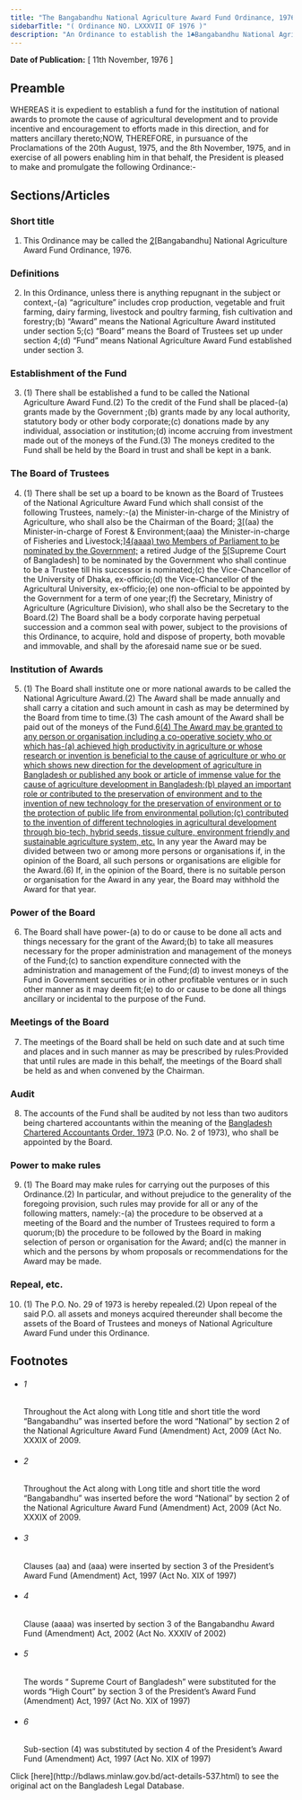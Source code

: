```yaml
---
title: "The Bangabandhu National Agriculture Award Fund Ordinance, 1976"
sidebarTitle: "( Ordinance NO. LXXXVII OF 1976 )"
description: "An Ordinance to establish the 1♣Bangabandhu National Agriculture Award Fund."
---
```


**Date of Publication:** [ 11th November, 1976 ]

## Preamble

WHEREAS it is expedient to establish a fund for the institution of national awards to promote the cause of agricultural development and to provide incentive and encouragement to efforts made in this direction, and for matters ancillary thereto;NOW, THEREFORE, in pursuance of the Proclamations of the 20th August, 1975, and the 8th November, 1975, and in exercise of all powers enabling him in that behalf, the President is pleased to make and promulgate the following Ordinance:-

## Sections/Articles

### Short title

1. This Ordinance may be called the [2](1)[Bangabandhu] National Agriculture Award Fund Ordinance, 1976.

### Definitions

2. In this Ordinance, unless there is anything repugnant in the subject or context,-(a) “agriculture” includes crop production, vegetable and fruit farming, dairy farming, livestock and poultry farming, fish cultivation and forestry;(b) “Award” means the National Agriculture Award instituted under section 5;(c) “Board” means the Board of Trustees set up under section 4;(d) “Fund” means National Agriculture Award Fund established under section 3.

### Establishment of the Fund

3. (1) There shall be established a fund to be called the National Agriculture Award Fund.(2) To the credit of the Fund shall be placed-(a) grants made by the Government ;(b) grants made by any local authority, statutory body or other body corporate;(c) donations made by any individual, association or institution;(d) income accruing from investment made out of the moneys of the Fund.(3) The moneys credited to the Fund shall be held by the Board in trust and shall be kept in a bank.

### The Board of Trustees

4. (1) There shall be set up a board to be known as the Board of Trustees of the National Agriculture Award Fund which shall consist of the following Trustees, namely:-(a) the Minister-in-charge of the Ministry of Agriculture, who shall also be the Chairman of the Board; [3](1)[(aa) the Minister-in-charge of Forest & Environment;(aaa) the Minister-in-charge of Fisheries and Livestock;][4](2)[(aaaa) two Members of Parliament to be nominated by the Government;](b) a retired Judge of the [5](3)[Supreme Court of Bangladesh] to be nominated by the Government who shall continue to be a Trustee till his successor is nominated;(c) the Vice-Chancellor of the University of Dhaka, ex-officio;(d) the Vice-Chancellor of the Agricultural University, ex-officio;(e) one non-official to be appointed by the Government for a term of one year;(f) the Secretary, Ministry of Agriculture (Agriculture Division), who shall also be the Secretary to the Board.(2) The Board shall be a body corporate having perpetual succession and a common seal with power, subject to the provisions of this Ordinance, to acquire, hold and dispose of property, both movable and immovable, and shall by the aforesaid name sue or be sued.

### Institution of Awards

5. (1) The Board shall institute one or more national awards to be called the National Agriculture Award.(2) The Award shall be made annually and shall carry a citation and such amount in cash as may be determined by the Board from time to time.(3) The cash amount of the Award shall be paid out of the moneys of the Fund.[6](1)[(4) The Award may be granted to any person or organisation including a co-operative society who or which has-(a) achieved high productivity in agriculture or whose research or invention is beneficial to the cause of agriculture or who or which shows new direction for the development of agriculture in Bangladesh or published any book or article of immense value for the cause of agriculture development in Bangladesh;(b) played an important role or contributed to the preservation of environment and to the invention of new technology for the preservation of environment or to the protection of public life from environmental pollution;(c) contributed to the invention of different technologies in agricultural development through bio-tech, hybrid seeds, tissue culture, environment friendly and sustainable agriculture system, etc.](5) In any year the Award may be divided between two or among more persons or organisations if, in the opinion of the Board, all such persons or organisations are eligible for the Award.(6) If, in the opinion of the Board, there is no suitable person or organisation for the Award in any year, the Board may withhold the Award for that year.

### Power of the Board

6. The Board shall have power-(a) to do or cause to be done all acts and things necessary for the grant of the Award;(b) to take all measures necessary for the proper administration and management of the moneys of the Fund;(c) to sanction expenditure connected with the administration and management of the Fund;(d) to invest moneys of the Fund in Government securities or in other profitable ventures or in such other manner as it may deem fit;(e) to do or cause to be done all things ancillary or incidental to the purpose of the Fund.

### Meetings of the Board

7. The meetings of the Board shall be held on such date and at such time and places and in such manner as may be prescribed by rules:Provided that until rules are made in this behalf, the meetings of the Board shall be held as and when convened by the Chairman.

### Audit

8. The accounts of the Fund shall be audited by not less than two auditors being chartered accountants within the meaning of the [Bangladesh Chartered Accountants Order, 1973](/laws/volume-18/act-442 "Bangladesh Chartered Accountants Order, 1973 ") (P.O. No. 2 of 1973), who shall be appointed by the Board.

### Power to make rules

9. (1) The Board may make rules for carrying out the purposes of this Ordinance.(2) In particular, and without prejudice to the generality of the foregoing provision, such rules may provide for all or any of the following matters, namely:-(a) the procedure to be observed at a meeting of the Board and the number of Trustees required to form a quorum;(b) the procedure to be followed by the Board in making selection of person or organisation for the Award; and(c) the manner in which and the persons by whom proposals or recommendations for the Award may be made.

### Repeal, etc.

10. (1) The P.O. No. 29 of 1973 is hereby repealed.(2) Upon repeal of the said P.O. all assets and moneys acquired thereunder shall become the assets of the Board of Trustees and moneys of National Agriculture Award Fund under this Ordinance.

## Footnotes

- ###### 1

  Throughout the Act along with Long title and short title the word “Bangabandhu” was inserted before the word “National” by section 2 of the National Agriculture Award Fund (Amendment) Act, 2009 (Act No. XXXIX of 2009.

- ###### 2

  Throughout the Act along with Long title and short title the word “Bangabandhu” was inserted before the word “National” by section 2 of the National Agriculture Award Fund (Amendment) Act, 2009 (Act No. XXXIX of 2009.

- ###### 3

  Clauses (aa) and (aaa) were inserted by section 3 of the President’s Award Fund (Amendment) Act, 1997 (Act No. XIX of 1997)

- ###### 4

  Clause (aaaa) was inserted by section 3 of the Bangabandhu Award Fund (Amendment) Act, 2002 (Act No. XXXIV of 2002)

- ###### 5

  The words “ Supreme Court of Bangladesh” were substituted for the words “High Court” by section 3 of the President’s Award Fund (Amendment) Act, 1997 (Act No. XIX of 1997)

- ###### 6

  Sub-section (4) was substituted by section 4 of the President’s Award Fund (Amendment) Act, 1997 (Act No. XIX of 1997)

<Note>
  Click [here](http://bdlaws.minlaw.gov.bd/act-details-537.html) to see the original act on the Bangladesh Legal Database.
</Note>
